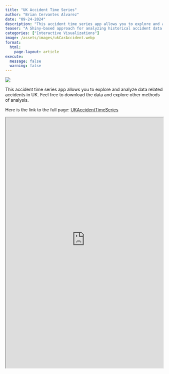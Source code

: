 ```yaml
---
title: "UK Accident Time Series"
author: "Brian Cervantes Alvarez" 
date: "09-24-2024"
description: "This accident time series app allows you to explore and analyze data related accidents in UK. Feel free to download the data and explore other methods of analysis."
teaser: "A Shiny-based approach for analyzing historical accident data across the UK."
categories: ["Interactive Visualizations"]
image: /assets/images/ukCarAccident.webp
format:  
  html:
    page-layout: article
execute:
  message: false
  warning: false
---
```



![](/assets/images/ukCarAccident.webp)

This accident time series app allows you to explore and analyze data related accidents in UK. Feel free to download the data and explore other methods of analysis.

Here is the link to the full page: [UKAccidentTimeSeries](https://bcervantesalvarez.shinyapps.io/UKAccidentTimeSeries/)

::: column-screen
<iframe src="https://bcervantesalvarez.shinyapps.io/UKAccidentTimeSeries/" title="UKAccidentTimeSeries" width="100%" height="800">

</iframe>
:::